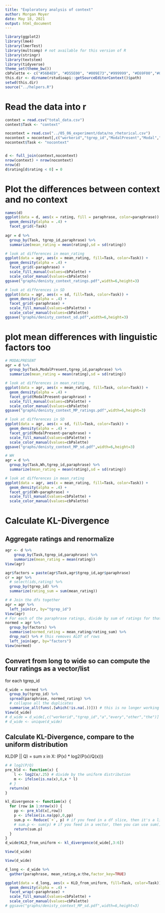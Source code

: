 ```yaml
---
title: "Exploratory analysis of context"
author: Morgan Moyer
date: May 18, 2021
output: html_document
---
```


```r
library(ggplot2)
library(lme4)
library(lmerTest)
library(multcomp) # not available for this version of R
library(stringr)
library(textstem)
library(tidyverse)
theme_set(theme_bw())
cbPalette <- c("#56B4E9", "#D55E00", "#009E73","#999999", "#E69F00","#009E73","#56B4E9", "#D55E00", "#009E73","#999999", "#E69F00","#009E73","#56B4E9", "#D55E00", "#009E73","#999999", "#E69F00","#009E73","#56B4E9", "#D55E00", "#009E73","#999999", "#E69F00","#009E73")
this.dir <- dirname(rstudioapi::getSourceEditorContext()$path)
setwd(this.dir)
source("../helpers.R")
```

# Read the data into r
```r
context = read.csv("total_data.csv") 
context$Task <- "context"

nocontext = read.csv("../05_06_experiment/data/no_rhetorical.csv")
nocontext = nocontext[,c("workerid","tgrep_id","ModalPresent","Modal","QuestionType","Question","Sentence","paraphrase","rating","Finite","Wh")]
nocontext$Task <- "nocontext"


d <- full_join(context,nocontext)
nrow(context) + nrow(nocontext)
nrow(d)
d$rating[d$rating < 0] = 0
```

# Plot the differences between context and no context
```r
names(d)
ggplot(data = d, aes(x = rating, fill = paraphrase, color=paraphrase)) +
  geom_density(alpha = .4) +
  facet_grid(~Task)
 
agr = d %>%
  group_by(Task, tgrep_id,paraphrase) %>%
  summarize(mean_rating = mean(rating),sd = sd(rating))

# look at differences in mean_rating
ggplot(data = agr, aes(x = mean_rating, fill=Task, color=Task)) +
  geom_density(alpha = .4) +
  facet_grid(~paraphrase) +
  scale_fill_manual(values=cbPalette) +
  scale_color_manual(values=cbPalette)
ggsave("graphs/denisty_context_ratings.pdf",width=6,height=3)

# look at differences in SD 
ggplot(data = agr, aes(x = sd, fill=Task, color=Task)) +
  geom_density(alpha = .4) +
  facet_grid(~paraphrase) +
  scale_fill_manual(values=cbPalette) +
  scale_color_manual(values=cbPalette)
ggsave("graphs/denisty_context_sd.pdf",width=6,height=3)
```


# plot mean differences with linguistic factors too
```r
# MODALPRESENT
agr = d %>%
  group_by(Task,ModalPresent,tgrep_id,paraphrase) %>%
  summarize(mean_rating = mean(rating),sd = sd(rating))

# look at differences in mean_rating
ggplot(data = agr, aes(x = mean_rating, fill=Task, color=Task)) +
  geom_density(alpha = .4) +
  facet_grid(ModalPresent~paraphrase) +
  scale_fill_manual(values=cbPalette) +
  scale_color_manual(values=cbPalette)
ggsave("graphs/denisty_context_MP_ratings.pdf",width=6,height=3)

# look at differences in SD 
ggplot(data = agr, aes(x = sd, fill=Task, color=Task)) +
  geom_density(alpha = .4) +
  facet_grid(ModalPresent~paraphrase) +
  scale_fill_manual(values=cbPalette) +
  scale_color_manual(values=cbPalette)
ggsave("graphs/denisty_context_MP_sd.pdf",width=6,height=3)

# WH
agr = d %>%
  group_by(Task,Wh,tgrep_id,paraphrase) %>%
  summarize(mean_rating = mean(rating),sd = sd(rating))

# look at differences in mean_rating
ggplot(data = agr, aes(x = mean_rating, fill=Task, color=Task)) +
  geom_density(alpha = .4) +
  facet_grid(Wh~paraphrase) +
  scale_fill_manual(values=cbPalette) +
  scale_color_manual(values=cbPalette)
```

# Calculate KL-Divergence

## Aggregate ratings and renormalize
```r
agr <- d %>%
    group_by(Task,tgrep_id,paraphrase) %>%
    summarize(mean_rating = mean(rating))
View(agr)

agr$factors = paste(agr$Task,agr$tgrep_id,agr$paraphrase)
cr = agr %>%
  # select(ids,rating) %>%
  group_by(tgrep_id) %>%
  summarize(rating_sum = sum(mean_rating))

# # Join the dfs together
agr = agr %>%
  left_join(cr, by="tgrep_id")
View(agr)
# For each of the paraphrase ratings, divide by sum of ratings for that item
normed = agr %>%
  group_by(factors) %>%
  summarise(normed_rating = mean_rating/rating_sum) %>%
  drop_na() %>% # this removes ALOT of rows
  left_join(agr, by="factors")
View(normed)
```

## Convert from long to wide so can compute the four ratings as a vector/list 
for each tgrep_id
```r
d_wide = normed %>% 
  group_by(tgrep_id) %>%
  spread(paraphrase, normed_rating) %>%
  # collapse all the duplicates
  summarise_all(funs(.[which(!is.na(.))])) # this is no longer working :/
View(d_wide)
# d_wide = d_wide[,c("workerid","tgrep_id","a","every","other","the")]
# d_wide <- unique(d_wide)
```


## Calculate KL-Divergence, compare to the uniform distribution
KLD(P || Q) = sum x in X: (P(x) * log2(P(x)/Q(x)))
```r
# # log2(P/Q)
pre_kld <- function(x) {
    l <- log2(x/.25) # divide by the uniform distribution
    m <- ifelse(is.na(x),0,x * l)
  # }
  return(m)
}

kl_divergence <- function(x) {
  for (row in 1:nrow(x)) {
    pp <- pre_kld(x[,row])
    p <- ifelse(is.na(pp),0,pp)
    sum.p <- Reduce(`+`, p) # if you feed in a df slice, then it's a list
    # sum.p <- sum(p) # if you feed in a vector, then you can use sum()
    return(sum.p)
  }
}
d_wide$KLD_from_uniform <- kl_divergence(d_wide[,3:6])
```


```r
View(d_wide)

View(d_wide)

d_long <- d_wide %>%
  gather(paraphrase, mean_rating,a:the,factor_key=TRUE)

ggplot(data = d_long, aes(x = KLD_from_uniform, fill=Task, color=Task)) +
  geom_density(alpha = .4) +
  facet_wrap(~paraphrase) +
  scale_fill_manual(values=cbPalette) +
  scale_color_manual(values=cbPalette)
# ggsave("graphs/denisty_context_MP_sd.pdf",width=6,height=3)

```